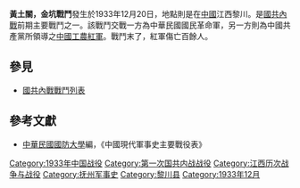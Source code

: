 {{Infobox Military Conflict|
campaign=|
image=|
caption=|
conflict=黃土關金坑戰鬥|
partof=[[國共內戰|國共內戰]]|
date=1933年12月20日|
place=[[中國|中國]]江西黎川|
result=共軍傷亡百餘人|
combatant1=中華民國國民革命軍14師霍揆章部、94師李樹森部|
combatant2=中國紅軍6師| 
commander1=霍揆章、師李樹森|
commander2=－|
strength1=|
strength2=|
casualties1=|
casualties2=|
}}
'''黃土關，金坑戰鬥'''發生於1933年12月20日，地點則是在[[中國|中國]]江西黎川。是[[國共內戰|國共內戰]]前期主要戰鬥之一。該戰鬥交戰一方為中華民國國民革命軍，另一方則為中國共產黨所領導之[[中國工農紅軍|中國工農紅軍]]。戰鬥末了，紅軍傷亡百餘人。
==參見==
*[[國共內戰戰鬥列表|國共內戰戰鬥列表]]
==參考文獻==
*[[中華民國|中華民國]][[國防大學_(臺灣)|國防大學]]編，《中國現代軍事史主要戰役表》

[[Category:1933年中国战役|Category:1933年中国战役]]
[[Category:第一次国共内战战役|Category:第一次国共内战战役]]
[[Category:江西历次战争与战役|Category:江西历次战争与战役]]
[[Category:抚州军事史|Category:抚州军事史]]
[[Category:黎川县|Category:黎川县]]
[[Category:1933年12月|Category:1933年12月]]